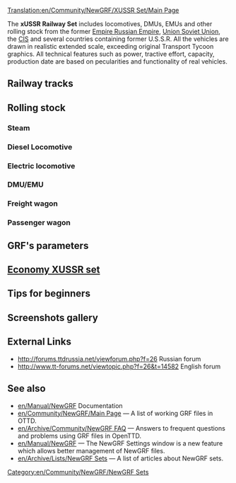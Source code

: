 [[Translation:en/Community/NewGRF/XUSSR Set/Main Page]]


{{en/Community/NewGRF/Infobox NewGRF|setname= xUSSR Set
|screenshot= 
|artist= 
|coder= George
|focus= en/Community/NewGRF/Addons Trains
|homepage=forums.ttdrussia.net/viewforum.php?f=26
|homepagename= xUSSR Set at ttdrussia.net
|copyright= copyrighted
}}
The '''xUSSR Railway Set''' includes locomotives, DMUs, EMUs and other rolling stock from the former [https://www.wikipedia.org/wiki/Russian Empire Russian Empire], [https://www.wikipedia.org/wiki/Soviet Union Soviet Union], the [https://www.wikipedia.org/wiki/Commonwealth_of_Independent_States CIS] and several countries containing former U.S.S.R. All the vehicles are drawn in realistic extended scale, exceeding original Transport Tycoon graphics. All technical features such as power, tractive effort, capacity, production date are based on pecularities and functionality of real vehicles.


==Railway tracks==

==Rolling stock==

===Steam===

===Diesel Locomotive===

===Electric locomotive===

===DMU/EMU===

===Freight wagon===

===Passenger wagon===

==GRF's parameters==

== [https://wiki.openttd.org/XUSSR_Set/Economy_XUSSR_Set/EN Economy XUSSR set] ==

==Tips for beginners==

==Screenshots gallery==

==External Links==
*http://forums.ttdrussia.net/viewforum.php?f=26 Russian forum
*http://www.tt-forums.net/viewtopic.php?f=26&t=14582 English forum

== See also ==
* [[en/Manual/NewGRF]] Documentation
* [[en/Community/NewGRF/Main Page]] &mdash; A list of working GRF files in OTTD.
* [[en/Archive/Community/NewGRF FAQ]] &mdash; Answers to frequent questions and problems using GRF files in OpenTTD.
* [[en/Manual/NewGRF]] &mdash; The NewGRF Settings window is a new feature which allows better management of NewGRF files. 
* [[en/Archive/Lists/NewGRF Sets]] &mdash; A list of articles about NewGRF sets.

[[Category:en/Community/NewGRF/NewGRF Sets]]